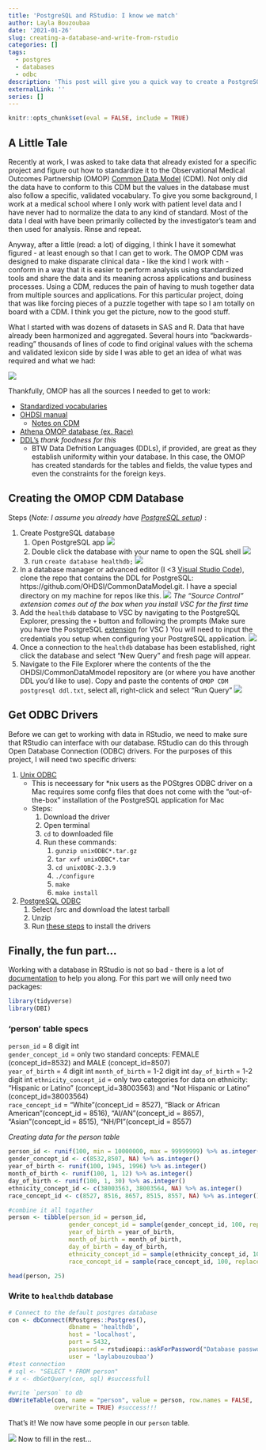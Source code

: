 ```yaml
---
title: 'PostgreSQL and RStudio: I know we match'
author: Layla Bouzoubaa
date: '2021-01-26'
slug: creating-a-database-and-write-from-rstudio
categories: []
tags:
  - postgres
  - databases
  - odbc
description: 'This post will give you a quick way to create a PostgreSQL database, setup the ODBC drivers (*inx), connect to it from RStudio and write a dataframe to it.'
externalLink: ''
series: []
---
```


```r
knitr::opts_chunk$set(eval = FALSE, include = TRUE)
```

## A Little Tale

Recently at work, I was asked to take data that already existed for a specific project and figure out how to standardize it to the Observational Medical Outcomes Partnership (OMOP) [Common Data Model](https://www.ohdsi.org/data-standardization/the-common-data-model/) (CDM). Not only did the data have to conform to this CDM but the values in the database must also follow a specific, validated vocabulary. To give you some background, I work at a medical school where I only work with patient level data and I have never had to normalize the data to any kind of standard. Most of the data I deal with have been primarily collected by the investigator's team and then used for analysis. Rinse and repeat.

Anyway, after a little (read: a lot) of digging, I think I have it somewhat figured - at least enough so that I can get to work. The OMOP CDM was designed to make disparate clinical data - like the kind I work with - conform in a way that it is easier to perform analysis using standardized tools and share the data and its meaning across applications and business processes. Using a CDM, reduces the pain of having to mush together data from multiple sources and applications. For this particular project, doing that was like forcing pieces of a puzzle together with tape so I am totally on board with a CDM. I think you get the picture, now to the good stuff.

What I started with was dozens of datasets in SAS and R. Data that have already been harmonized and aggregated. Several hours into "backwards-reading" thousands of lines of code to find original values with the schema and validated lexicon side by side I was able to get an idea of what was required and what we had:

![](./table_sketches.jpg)

Thankfully, OMOP has all the sources I needed to get to work: 

* [Standardized vocabularies](https://www.ohdsi.org/web/wiki/doku.php?id=documentation:vocabulary:sidebar)  
* [OHDSI manual](https://ohdsi.github.io/TheBookOfOhdsi/) 
  * [Notes on CDM](https://ohdsi.github.io/TheBookOfOhdsi/CommonDataModel.html#cdm-standardized-tables)
* [Athena OMOP database (ex. Race)](https://athena.ohdsi.org/search-terms/terms?invalidReason=Valid&standardConcept=Standard&vocabulary=Race&page=1&pageSize=15&query=)
* [DDL's](https://github.com/OHDSI/CommonDataModel) *thank foodness for this*
  * BTW Data Defnition Languages (DDLs), if provided, are great as they establish uniformity within your database. In this case, the OMOP has created standards for the tables and fields, the value types and even the constraints for the foreign keys.

## Creating the OMOP CDM Database
Steps (*Note: I assume you already have [PostgreSQL setup](https://www.postgresql.org/docs/13/installation.html))* :  

1. Create PostgreSQL database  
    1. Open PostgreSQL app 
    ![](open_postgres.png)
    2. Double click the database with your name to open the SQL shell
    ![](postgres_app.png)
    3. run `create database healthdb;`
    ![](sql_shell.png)
2. In a database manager or advanced editor (I <3 [Visual Studio Code](https://code.visualstudio.com/)), clone the repo that contains the DDL for PostgreSQL: https://github.com/OHDSI/CommonDataModel.git. I have a special directory on my machine for repos like this. 
![](vsc_clone.png) 
*The "Source Control" extension comes out of the box when you install VSC for the first time*
3. Add the `healthdb` database to VSC by navigating to the PostgreSQL Explorer, pressing the `+` button and following the prompts (Make sure you have the PostgreSQL [extension](https://marketplace.visualstudio.com/items?itemName=ckolkman.vscode-postgres) for VSC ) You will need to input the credentials you setup when configuring your PostgreSQL application.
 ![](connect_db.gif)
5. Once a connection to the `healthdb` database has been established, right click the database and select "New Query" and fresh page will appear.
6. Navigate to the File Explorer where the contents of the the OHDSI/CommonDataMmodel repository are (or where you have another DDL you'd like to use). Copy and paste the contents of `OMOP CDM postgresql ddl.txt`, select all, right-click and select "Run Query" ![](run_ddl.gif)

## Get ODBC Drivers

Before we can get to working with data in RStudio, we need to make sure that RStudio can interface with our database. RStudio can do this through Open Database Connection (ODBC) drivers. For the purposes of this project, I will need two specific drivers:  

1. [Unix ODBC](http://www.unixodbc.org/ )
   * This is neceessary for *nix users as the POStgres ODBC driver on a Mac requires some confg files that does not come with the "out-of-the-box" installation of the PostgreSQL application for Mac
   * Steps:
     1. Download the driver
     2. Open terminal
     3. `cd` to downloaded file
     4. Run these commands:
        1. `gunzip unixODBC*.tar.gz`
        2. `tar xvf unixODBC*.tar`
        3. `cd unixODBC-2.3.9`
        4. `./configure`
        5. `make`
        6. `make install`
2. [PostgreSQL ODBC](https://odbc.postgresql.org/ )
   1. Select /src and download the latest tarball
   2. Unzip
   3. Run [these steps](https://odbc.postgresql.org/docs/unix-compilation.html ) to install the drivers 

## Finally, the fun part...

Working with a database in RStudio is not so bad - there is a lot of [documentation](https://db.rstudio.com/) to help you along. For this part we will only need two packages:

```r
library(tidyverse)
library(DBI)
```

### 'person' table specs
`person_id` = 8 digit int  
`gender_concept_id` = only two standard concepts: FEMALE (concept_id=8532) and MALE (concept_id=8507)  
`year_of_birth` = 4 digit int
`month_of_birth` = 1-2 digit int
`day_of_birth` = 1-2 digit int
`ethnicity_concept_id` = only two categories for data on ethnicity: “Hispanic or Latino” (concept_id=38003563) and “Not Hispanic or Latino” (concept_id=38003564)  
`race_concept_id` = "White"(concept_id = 8527), "Black or African American"(concept_id = 8516), "AI/AN"(concept_id = 8657), "Asian"(concept_id = 8515), "NH/PI"(concept_id = 8557)

*Creating data for the person table*

```r
person_id <- runif(100, min = 10000000, max = 99999999) %>% as.integer()
gender_concept_id <- c(8532,8507, NA) %>% as.integer()
year_of_birth <- runif(100, 1945, 1996) %>% as.integer()
month_of_birth <- runif(100, 1, 12) %>% as.integer()
day_of_birth <- runif(100, 1, 30) %>% as.integer()
ethnicity_concept_id <- c(38003563, 38003564, NA) %>% as.integer()
race_concept_id <- c(8527, 8516, 8657, 8515, 8557, NA) %>% as.integer()

#combine it all togather
person <- tibble(person_id = person_id,
                 gender_concept_id = sample(gender_concept_id, 100, replace = TRUE),
                 year_of_birth = year_of_birth,
                 month_of_birth = month_of_birth,
                 day_of_birth = day_of_birth,
                 ethnicity_concept_id = sample(ethnicity_concept_id, 100, replace = TRUE),
                 race_concept_id = sample(race_concept_id, 100, replace = TRUE))

head(person, 25)
```

### Write to `healthdb` database

```r
# Connect to the default postgres database
con <- dbConnect(RPostgres::Postgres(),
                 dbname = 'healthdb',
                 host = 'localhost',
                 port = 5432,
                 password = rstudioapi::askForPassword("Database password"),
                 user = 'laylabouzoubaa')
#test connection
# sql <- "SELECT * FROM person"
# x <- dbGetQuery(con, sql) #successfull

#write `person` to db
dbWriteTable(con, name = "person", value = person, row.names = FALSE, 
             overwrite = TRUE) #success!!!
```

That's it! We now have some people in our `person` table. 

![](person_table.png)
Now to fill in the rest...

